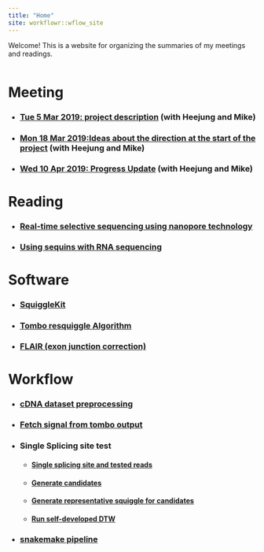 ```yaml
---
title: "Home"
site: workflowr::wflow_site
---
```


Welcome! This is a website for organizing the summaries of my meetings and readings.

<style>
.column-left{
  float: left;
  width: 100%;
  text-align: left;
}
.column-center{
  display: inline-block;
  width: 100%;
  text-align: center;
}
.column-right{
  float: right;
  width: 20%;
  text-align: right;
}
</style>



<div class="column-left">
# Meeting
* ### [Tue 5 Mar 2019: project description](5_Mar_with_HJ_and_MK_.html) (with Heejung and Mike)
* ### [Mon 18 Mar 2019:Ideas about the direction at the start of the project](18_Mar_with_HJ_and_MK.html) (with Heejung and Mike)
* ### [Wed 10 Apr 2019: Progress Update](10_Apr_Meeting_Summary.html) (with Heejung and Mike)

# Reading
* ### [Real-time selective sequencing using nanopore technology](Matthew_2016.html)
* ### [Using sequins with RNA sequencing](Using_sequins_with_RNA_sequencing.html)

# Software
* ### [SquiggleKit](SquiggleKit.html)
* ### [Tombo resquiggle Algorithm](Tombo_resquiggle.html)
* ### [FLAIR (exon junction correction)](FLAIR.html)

# Workflow
* ### [cDNA dataset preprocessing](cDNA_data_preprocessing.html)
* ### [Fetch signal from tombo output](fetch_single_from_tombo.html)
* ### Single Splicing site test
  * #### [Single splicing site and tested reads](cDNA_R1_102_1.html)
  * #### [Generate candidates](candidate_generator.html)
  * #### [Generate representative squiggle for candidates](get_representative_squiggle.html)
  * #### [Run self-developed DTW](self_developed_DTW.html)
* ### [snakemake pipeline](snakemake_pipline.html)



</div>


